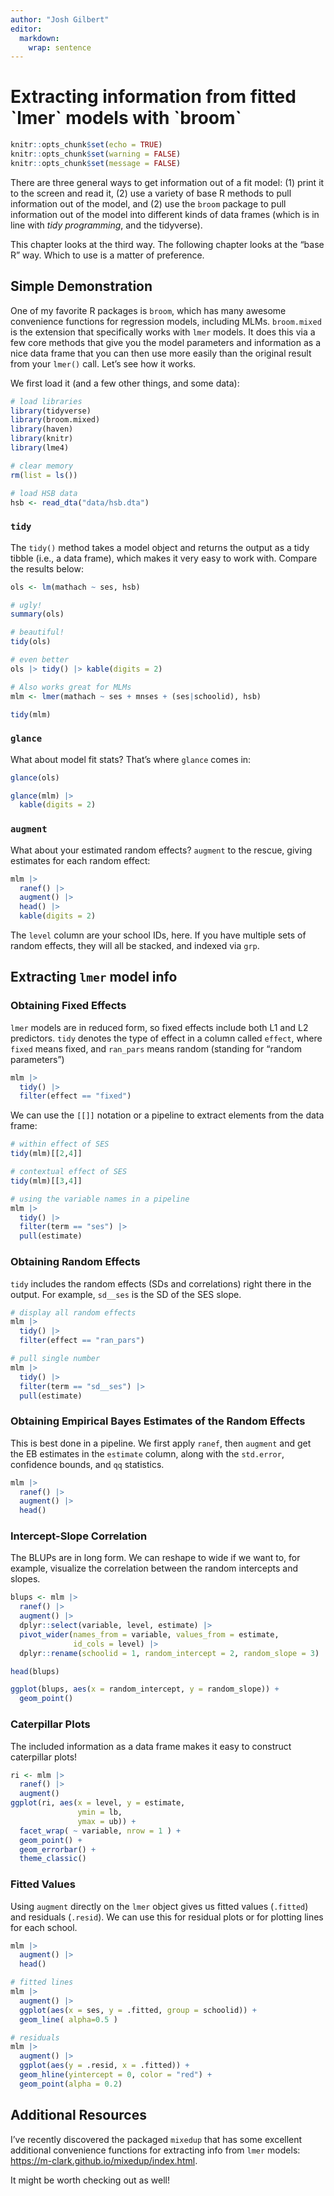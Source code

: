 ```yaml
---
author: "Josh Gilbert"
editor: 
  markdown: 
    wrap: sentence
---
```


# Extracting information from fitted \`lmer\` models with \`broom\` {#sec-broom}

```r
knitr::opts_chunk$set(echo = TRUE)
knitr::opts_chunk$set(warning = FALSE)
knitr::opts_chunk$set(message = FALSE)
```

There are three general ways to get information out of a fit model: (1) print it to the screen and read it, (2) use a variety of base R methods to pull information out of the model, and (2) use the `broom` package to pull information out of the model into different kinds of data frames (which is in line with *tidy programming*, and the tidyverse).

This chapter looks at the third way.
The following chapter looks at the "base R" way.
Which to use is a matter of preference.

## Simple Demonstration

One of my favorite R packages is `broom`, which has many awesome convenience functions for regression models, including MLMs.
`broom.mixed` is the extension that specifically works with `lmer` models.
It does this via a few core methods that give you the model parameters and information as a nice data frame that you can then use more easily than the original result from your `lmer()` call.
Let's see how it works.

We first load it (and a few other things, and some data):

```r
# load libraries
library(tidyverse)
library(broom.mixed)
library(haven)
library(knitr)
library(lme4)

# clear memory
rm(list = ls())

# load HSB data
hsb <- read_dta("data/hsb.dta")
```

### `tidy`

The `tidy()` method takes a model object and returns the output as a tidy tibble (i.e., a data frame), which makes it very easy to work with.
Compare the results below:

```r
ols <- lm(mathach ~ ses, hsb)

# ugly!
summary(ols)

# beautiful!
tidy(ols)

# even better
ols |> tidy() |> kable(digits = 2)

# Also works great for MLMs
mlm <- lmer(mathach ~ ses + mnses + (ses|schoolid), hsb)

tidy(mlm)
```

### `glance`

What about model fit stats?
That's where `glance` comes in:

```r
glance(ols)

glance(mlm) |> 
  kable(digits = 2)
```

### `augment`

What about your estimated random effects?
`augment` to the rescue, giving estimates for each random effect:

```r
mlm |> 
  ranef() |> 
  augment() |> 
  head() |> 
  kable(digits = 2)
```

The `level` column are your school IDs, here.
If you have multiple sets of random effects, they will all be stacked, and indexed via `grp`.

## Extracting `lmer` model info

### Obtaining Fixed Effects

`lmer` models are in reduced form, so fixed effects include both L1 and L2 predictors.
`tidy` denotes the type of effect in a column called `effect`, where `fixed` means fixed, and `ran_pars` means random (standing for "random parameters")

```r
mlm |> 
  tidy() |> 
  filter(effect == "fixed")
```

We can use the `[[]]` notation or a pipeline to extract elements from the data frame:

```r
# within effect of SES
tidy(mlm)[[2,4]]

# contextual effect of SES
tidy(mlm)[[3,4]]

# using the variable names in a pipeline
mlm |> 
  tidy() |> 
  filter(term == "ses") |> 
  pull(estimate)
```

### Obtaining Random Effects

`tidy` includes the random effects (SDs and correlations) right there in the output.
For example, `sd__ses` is the SD of the SES slope.

```r
# display all random effects
mlm |> 
  tidy() |> 
  filter(effect == "ran_pars")

# pull single number
mlm |> 
  tidy() |> 
  filter(term == "sd__ses") |> 
  pull(estimate)
```

### Obtaining Empirical Bayes Estimates of the Random Effects

This is best done in a pipeline.
We first apply `ranef`, then `augment` and get the EB estimates in the `estimate` column, along with the `std.error`, confidence bounds, and `qq` statistics.

```r
mlm |> 
  ranef() |> 
  augment() |> 
  head()
```

### Intercept-Slope Correlation

The BLUPs are in long form.
We can reshape to wide if we want to, for example, visualize the correlation between the random intercepts and slopes.

```r
blups <- mlm |> 
  ranef() |> 
  augment() |> 
  dplyr::select(variable, level, estimate) |> 
  pivot_wider(names_from = variable, values_from = estimate,
              id_cols = level) |> 
  dplyr::rename(schoolid = 1, random_intercept = 2, random_slope = 3)

head(blups)

ggplot(blups, aes(x = random_intercept, y = random_slope)) +
  geom_point()
```

### Caterpillar Plots

The included information as a data frame makes it easy to construct caterpillar plots!

```r
ri <- mlm |> 
  ranef() |> 
  augment() 
ggplot(ri, aes(x = level, y = estimate,
               ymin = lb,
               ymax = ub)) +
  facet_wrap( ~ variable, nrow = 1 ) +
  geom_point() +
  geom_errorbar() +
  theme_classic()
```

### Fitted Values

Using `augment` directly on the `lmer` object gives us fitted values (`.fitted`) and residuals (`.resid`).
We can use this for residual plots or for plotting lines for each school.

```r
mlm |> 
  augment() |> 
  head()

# fitted lines
mlm |> 
  augment() |> 
  ggplot(aes(x = ses, y = .fitted, group = schoolid)) +
  geom_line( alpha=0.5 )

# residuals
mlm |> 
  augment() |> 
  ggplot(aes(y = .resid, x = .fitted)) +
  geom_hline(yintercept = 0, color = "red") +
  geom_point(alpha = 0.2)
```

## Additional Resources

I've recently discovered the packaged `mixedup` that has some excellent additional convenience functions for extracting info from `lmer` models: <https://m-clark.github.io/mixedup/index.html>.

It might be worth checking out as well!
